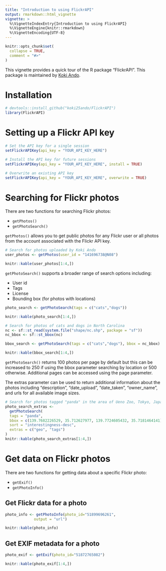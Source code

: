 ```yaml
---
title: "Introduction to using FlickrAPI"
output: rmarkdown::html_vignette
vignette: >
  %\VignetteIndexEntry{Introduction to using FlickrAPI}
  %\VignetteEngine{knitr::rmarkdown}
  %\VignetteEncoding{UTF-8}
---
```


```r
knitr::opts_chunk$set(
  collapse = TRUE,
  comment = "#>"
)
```

This vignette provides a quick tour of the R package "FlickrAPI". This package is maintained by [Koki Ando](https://github.com/koki25ando).

# Installation

```r
# devtools::install_github("koki25ando/FlickrAPI")
library(FlickrAPI)
```

# Setting up a Flickr API key

```r
# Set the API key for a single session
setFlickrAPIKey(api_key = "YOUR_API_KEY_HERE")

# Install the API key for future sessions
setFlickrAPIKey(api_key = "YOUR_API_KEY_HERE", install = TRUE)

# Overwrite an existing API key
setFlickrAPIKey(api_key = "YOUR_API_KEY_HERE", overwrite = TRUE)
```

# Searching for Flickr photos

There are two functions for searching Flickr photos:

- `getPhotos()`
- `getPhotoSearch()`

`getPhotos()` allows you to get public photos for any Flickr user or all photos from the account associated with the Flickr API key.

```r
# Search for photos uploaded by Koki Ando
user_photos <- getPhotos(user_id = "141696738@N08") 

knitr::kable(user_photos[1:4,])
```

`getPhotoSearch()` supports a broader range of search options including:

- User id
- Tags
- License
- Bounding box (for photos with locations)

```r
photo_search <- getPhotoSearch(tags = c("cats","dogs"))

knitr::kable(photo_search[1:4,])
```

```r
# Search for photos of cats and dogs in North Carolina
nc <- sf::st_read(system.file("shape/nc.shp", package = "sf"))
nc_bbox <- sf::st_bbox(nc)

bbox_search <- getPhotoSearch(tags = c("cats","dogs"), bbox = nc_bbox) 

knitr::kable(bbox_search[1:4,])
```

`getPhotoSearch()` returns 100 photos per page by default but this can be increased to 250 if using the bbox parameter searching by location or 500 otherwise. Additional pages can be accessed using the page parameter.

The extras parameter can be used to return additional information about the photos including "description", "date_upload", "date_taken", "owner_name", and urls for all available image sizes.

```r
# Search for photos tagged "panda" in the area of Ueno Zoo, Tokyo, Japan
photo_search_extras <-
  getPhotoSearch(
  tags = "panda",
  bbox = c(139.7682226529, 35.712627977, 139.7724605432, 35.7181464141),
  sort = "interestingness-desc",
  extras = c("geo", "tags")
)
knitr::kable(photo_search_extras[1:4,])
```


# Get data on Flickr photos

There are two functions for getting data about a specific Flickr photo:

- `getExif()`
- `getPhotoInfo()`

## Get Flickr data for a photo

```r
photo_info <- getPhotoInfo(photo_id="51899696261", 
             output = "url")

knitr::kable(photo_info)
```

## Get EXIF metadata for a photo

```r
photo_exif <- getExif(photo_id="51872765082")

knitr::kable(photo_exif[1:4,])
```

